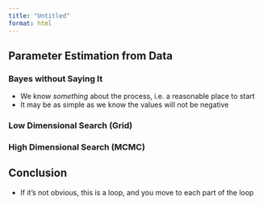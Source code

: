 ```yaml
---
title: "Untitled"
format: html
---
```


## Parameter Estimation from Data

### Bayes without Saying It
- We know *something* about the process, i.e. a reasonable place to start
- It may be as simple as we know the values will not be negative

### Low Dimensional Search (Grid)

### High Dimensional Search (MCMC)


## Conclusion
- If it's not obvious, this is a loop, and you move to each part of the loop